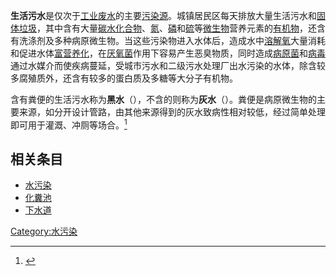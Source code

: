 '''生活污水'''是仅次于[[工业废水|工业废水]]的主要[[污染源|污染源]]。城镇居民区每天排放大量生活污水和[[固体垃圾|固体垃圾]]，其中含有大量[[碳水化合物|碳水化合物]]、[[氮|氮]]、[[磷|磷]]和[[硫|硫]]等[[微生物|微生物]]营养元素的[[有机物|有机物]]，还含有洗涤剂及多种病原微生物。当这些污染物进入水体后，造成水中[[溶解氧|溶解氧]]大量消耗和促进水体[[富营养化|富营养化]]，在[[厌氧菌|厌氧菌]]作用下容易产生恶臭物质，同时造成[[病原菌|病原菌]]和[[病毒|病毒]]通过水媒介而使疾病蔓延，受城市污水和二级污水处理厂出水污染的水体，除含较多腐殖质外，还含有较多的蛋白质及多糖等大分子有机物。

含有粪便的生活污水称为'''黑水'''（{{lang|en|blackwater}}），不含的则称为'''灰水'''（{{lang|en|greywater}}）。粪便是病原微生物的主要来源，如分开设计管路，由其他来源得到的灰水致病性相对较低，经过简单处理即可用于灌溉、冲厕等场合。<ref>{{cite web|url=http://aces.nmsu.edu/pubs/_m/m-106.html|title=NM State greywater advice|last=Duttle|first=Marsha|date=January 1990|publisher=[[New_Mexico_State_University|New Mexico State University]]|access-date=23 January 2010|url-status=live|archive-url=https://web.archive.org/web/20100213002120/http://aces.nmsu.edu/pubs/_m/m-106.html|archive-date=13 February 2010}}</ref>

== 相关条目 ==
* [[水污染|水污染]]
* [[化糞池|化糞池]]
* [[下水道|下水道]]

{{Pollution}}
[[Category:水污染|Category:水污染]]